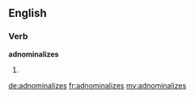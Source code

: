 ==English==

===Verb===
'''adnominalizes'''

# {{third-person singular of|[[adnominalize]]}}

[[de:adnominalizes]]
[[fr:adnominalizes]]
[[my:adnominalizes]]